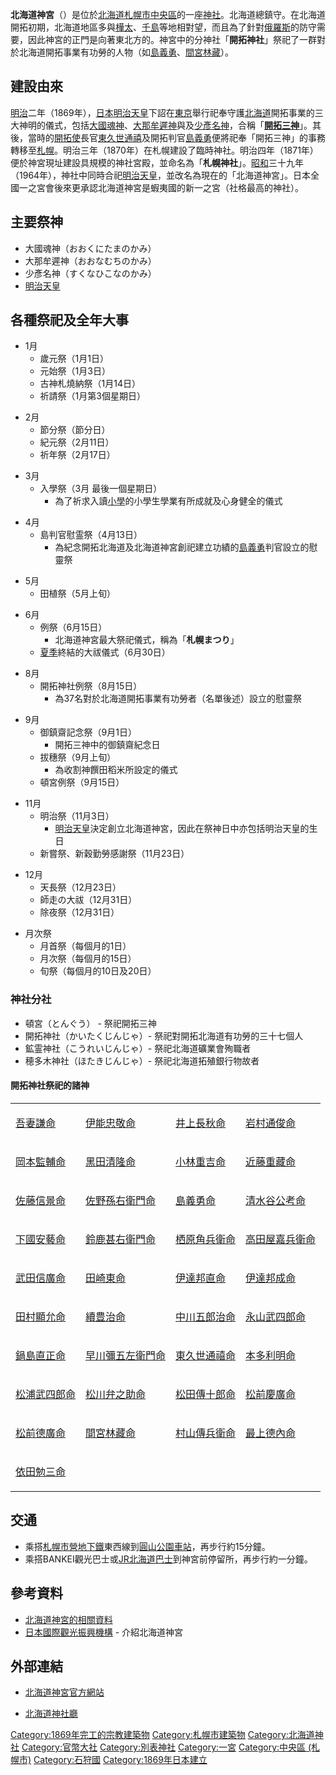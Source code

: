 {{日本神社
| name = 北海道神宮
| img = File:Hokkaido Jingu.JPG
| img_capt = 北海道神宮
| image_width = 250px
| nihongo =北海道神宮
| hiragana =ほっかいどうじんぐう
| romaji =Hokkaidō Jingū
| location = [[北海道|北海道]][[札幌市|札幌市]][[中央區_(札幌市)|中央區]]
| god = [[大國魂神|大國魂神]]、[[大國主神|大那牟遲神]]<br>[[少彥名神|少彥名神]]、[[明治天皇|明治天皇]]
| type = [[官幣大社|官幣大社]]・[[別表神社|別表神社]]・[[蝦夷國|蝦夷國]]新[[一之宮|一之宮]]
| struct =  [[神明造|神明造]]
| open_year = [[明治|明治]]2年（1869年）
| cere_date = 6月15日（札幌祭）|}}

'''北海道神宮'''（{{jpn|j=北海道神宮|hg=ほっかいどうじんぐう}}）是位於[[北海道|北海道]][[札幌市|札幌市]][[中央區_(札幌市)|中央區]]的一座[[神社|神社]]。北海道總鎮守。在北海道開拓初期，北海道地區多與[[樺太|樺太]]、[[千島列島|千島]]等地相對望，而且為了針對[[俄羅斯|俄羅斯]]的防守需要，因此神宮的正門是向著東北方的。神宮中的分神社「'''開拓神社'''」祭祀了一群對於北海道開拓事業有功勞的人物（如[[島義勇|島義勇]]、[[間宮林藏|間宮林藏]]）。

==建設由來==
[[明治|明治]]二年（1869年），[[日本|日本]][[明治天皇|明治天皇]]下詔在[[東京|東京]]舉行祀奉守護[[北海道|北海道]]開拓事業的三大神明的儀式，包括[[大國魂神|大國魂神]]、[[大國主神|大那牟遲神]]與及[[少彥名神|少彥名神]]，合稱「'''[[開拓三神|開拓三神]]'''」。其後，當時的[[開拓使|開拓使]]長官[[東久世通禧|東久世通禧]]及開拓判官[[島義勇|島義勇]]便將祀奉「開拓三神」的事務轉移至[[札幌|札幌]]。明治三年（1870年）在札幌建設了臨時神社。明治四年（1871年）便於神宮現址建設具規模的神社宮殿，並命名為「'''札幌神社'''」。[[昭和|昭和]]三十九年（1964年），神社中同時合祀[[明治天皇|明治天皇]]，並改名為現在的「北海道神宮」。日本全國一之宮會後來更承認北海道神宮是蝦夷國的新一之宮（社格最高的神社）。

==主要祭神==
*大國魂神（おおくにたまのかみ）
*大那牟遲神（おおなむちのかみ）
*少彥名神（すくなひこなのかみ）
*[[明治天皇|明治天皇]]

==各種祭祀及全年大事==
*1月
**歲元祭（1月1日）
**元始祭（1月3日）
**古神札燒納祭（1月14日）
**祈請祭（1月第3個星期日）

*2月
**節分祭（節分日）
**紀元祭（2月11日）
**祈年祭（2月17日）

*3月
**入學祭（3月 最後一個星期日）
***為了祈求入讀[[小學|小學]]的小學生學業有所成就及心身健全的儀式

*4月
**島判官慰霊祭（4月13日）
***為紀念開拓北海道及北海道神宮創祀建立功績的[[島義勇|島義勇]]判官設立的慰靈祭

*5月
**田植祭（5月上旬）

*6月
**例祭（6月15日）
***北海道神宮最大祭祀儀式，稱為「'''札幌まつり'''」
**[[夏季|夏季]]終結的大祓儀式（6月30日）

*8月
**開拓神社例祭（8月15日）
***為37名對於北海道開拓事業有功勞者（名單後述）設立的慰靈祭

*9月
**御鎮齋記念祭（9月1日）
***開拓三神中的御鎮齋紀念日
**拔穗祭（9月上旬）
***為收割神饌田稻米所設定的儀式
**頓宮例祭（9月15日）

*11月
**明治祭（11月3日）
***[[明治天皇|明治天皇]]決定創立北海道神宮，因此在祭神日中亦包括明治天皇的生日
**新嘗祭、新穀勤勞感謝祭（11月23日）

*12月
**天長祭（12月23日）
**師走の大祓（12月31日）
**除夜祭（12月31日）

*月次祭
**月首祭（每個月的1日）
**月次祭（每個月的15日）
**旬祭（每個月的10日及20日）

===神社分社===
*頓宮（とんぐう） - 祭祀開拓三神
*開拓神社（かいたくじんじゃ）- 祭祀對開拓北海道有功勞的三十七個人
*鉱霊神社（こうれいじんじゃ）- 祭祀北海道礦業會殉職者
*穂多木神社（ほたきじんじゃ）- 祭祀北海道拓殖銀行物故者

====開拓神社祭祀的諸神====
{| bordeer="0"
|[[吾妻謙|吾妻謙命]]
|[[伊能忠敬|伊能忠敬命]]
|[[井上長秋|井上長秋命]]
|[[岩村通俊|岩村通俊命]]
|-
|[[岡本監輔|岡本監輔命]]
|[[黑田清隆|黑田清隆命]]
|[[小林重吉|小林重吉命]]
|[[近藤重藏|近藤重藏命]]
|-
|[[佐藤信景|佐藤信景命]]
|[[佐野孫右衛門|佐野孫右衛門命]]
|[[島義勇|島義勇命]]
|[[清水谷公考|清水谷公考命]]
|-
|[[下國安藝|下國安藝命]]
|[[鈴鹿甚右衛門|鈴鹿甚右衛門命]]
|[[栖原角兵衛|栖原角兵衛命]]
|[[高田屋嘉兵衛|高田屋嘉兵衛命]]
|-
|[[武田信廣|武田信廣命]]
|[[田崎東|田崎東命]]
|[[伊達邦直|伊達邦直命]]
|[[伊達邦成|伊達邦成命]]
|-
|[[田村顯允|田村顯允命]]
|[[續豊治|續豊治命]]
|[[中川五郎治|中川五郎治命]]
|[[永山武四郎|永山武四郎命]]
|-
|[[鍋島直正|鍋島直正命]]
|[[早川彌五左衛門|早川彌五左衛門命]]
|[[東久世通禧|東久世通禧命]]
|[[本多利明|本多利明命]]
|-
|[[松浦武四郎|松浦武四郎命]]
|[[松川弁之助|松川弁之助命]]
|[[松田傳十郎|松田傳十郎命]]
|[[松前慶廣|松前慶廣命]]
|-
|[[松前德廣|松前德廣命]]
|[[間宮林藏|間宮林藏命]]
|[[村山傳兵衛|村山傳兵衛命]]
|[[最上德內|最上德內命]]
|-
|[[依田勉三|依田勉三命]]
|}

==交通==
*乘搭[[札幌市營地下鐵|札幌市營地下鐵]]東西線到[[圓山公園車站|圓山公園車站]]，再步行約15分鐘。
*乘搭BANKEI觀光巴士或[[JR北海道巴士|JR北海道巴士]]到神宮前停留所，再步行約一分鐘。

==參考資料==
*[http://www.hokkaidojingu.or.jp/china/index.html 北海道神宮的相關資料]{{Wayback|url=http://www.hokkaidojingu.or.jp/china/index.html |date=20071228095340 }}
*[https://web.archive.org/web/20080526015851/http://www.welcome2japan.hk/arrange/attractions/facilities/shrines_temples/6272.html 日本國際觀光振興機構] - 介紹北海道神宮

==外部連結==
*{{ja}}[http://www.hokkaidojingu.or.jp/ 北海道神宮官方網站]{{Wayback|url=http://www.hokkaidojingu.or.jp/ |date=20080617054514 }}
*{{ja}}[https://web.archive.org/web/20061026210500/http://www.hokkaidojinjacho.jp/top.html 北海道神社廳]

{{一宮}}
{{近代社格制度}}

{{coord|display=title}}
{{DEFAULTSORT:ho}}
[[Category:1869年完工的宗教建築物|Category:1869年完工的宗教建築物]]
[[Category:札幌市建築物|Category:札幌市建築物]]
[[Category:北海道神社|Category:北海道神社]]
[[Category:官幣大社|Category:官幣大社]]
[[Category:別表神社|Category:別表神社]]
[[Category:一宮|Category:一宮]]
[[Category:中央區_(札幌市)|Category:中央區 (札幌市)]]
[[Category:石狩國|Category:石狩國]]
[[Category:1869年日本建立|Category:1869年日本建立]]